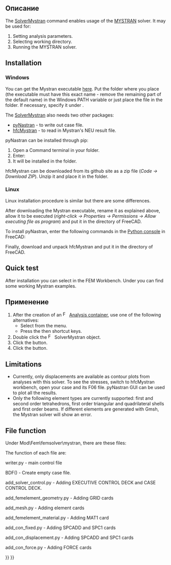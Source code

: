 <languages/>

{{Docnav
|[[FEM_SolverElmer|Solver Elmer]]
|[[FEM_SolverZ88|Solver Z88]]
|[[FEM_Workbench|FEM]]
|IconL=FEM_SolverElmer.svg
|IconR=FEM_SolverZ88.svg
|IconC=Workbench_FEM.svg
}}

{{GuiCommand
|Name=FEM SolverMystran
|MenuLocation=Solve → Solver Mystran
|Workbenches=[[FEM_Workbench|FEM]]
|Shortcut={{KEY|S}} {{KEY|M}}
|Version=0.20
|SeeAlso=[[FEM_tutorial|FEM tutorial]]
}}

<span id="Description"></span>
==Описание==

The [[FEM_SolverMystran|SolverMystran]] command enables usage of the [https://www.mystran.com MYSTRAN] solver. It may be used for:
# Setting analysis parameters.
# Selecting working directory.
# Running the MYSTRAN solver.

==Installation==

=== Windows ===

You can get the Mystran executable [https://github.com/MYSTRANsolver/MYSTRAN/releases here]. Put the folder where you place {{FileName|mystran.exe}} (the executable must have this exact name - remove the remaining part of the default name) in the Windows PATH variable or just place the file in the {{FileName|FreeCAD\bin}} folder. If necessary, specify it under {{MenuCommand|Preferences → FEM → Mystran}}.

The [[FEM_SolverMystran|SolverMystran]] also needs two other packages:
* [https://github.com/SteveDoyle2/pyNastran pyNastran] - to write out case file.
* [https://github.com/ceanwang/hfcMystran hfcMystran] - to read in Mystran's NEU result file.

pyNastran can be installed through pip:
# Open a Command terminal in your {{FileName|FreeCAD\bin}} folder. 
# Enter: {{Incode|python -m pip install pyNastran}}
# It will be installed in the {{FileName|FreeCAD\bin\lib\site-packages}} folder.

hfcMystran can be downloaded from its github site as a zip file (''Code → Download ZIP''). Unzip it and place it in the {{FileName|FreeCAD\Mod}} folder.

=== Linux ===

Linux installation procedure is similar but there are some differences. 

After downloading the Mystran executable, rename it as explained above, allow it to be executed (''right-click → Properties → Permissions → Allow executing file as program'') and put it in the {{FileName|usr/bin}} directory of FreeCAD. 

To install pyNastran, enter the following commands in the [[Python_console|Python console]] in FreeCAD:

{{Code|code=
import subprocess
subprocess.run(['pip', 'install', 'pyNastran'])
}}

Finally, download and unpack hfcMystran and put it in the {{FileName|usr/Mod}} directory of FreeCAD.

==Quick test==

After installation you can select {{MenuCommand|Utilities → Open FEM examples}} in the FEM Workbench. Under {{MenuCommand|Solver → Mystran}} you can find some working Mystran examples.

<span id="Usage"></span>
==Применение==

# After the creation of an [[Image:FEM_Analysis.svg|16px|link=FEM_Analysis]] [[FEM_Analysis|Analysis container]], use one of the following alternatives:
#* Select {{MenuCommand|Solve → [[Image:FEM_SolverMystran.svg|x16px]] Solver Mystran}} from the menu.
#* Press the {{KEY|S}} then {{KEY|M}} shortcut keys.
# Double click the [[Image:FEM_SolverMystran.svg|x16px]] SolverMystran object.
# Click the {{Button|Write}} button.
# Click the {{Button|Run}} button.

==Limitations==

* Currently, only displacements are available as contour plots from analyses with this solver. To see the stresses, switch to hfcMystran workbench, open your case and its F06 file. pyNastran GUI can be used to plot all the results.
* Only the following element types are currently supported: first and second order tetrahedrons, first order triangular and quadrilateral shells and first order beams. If different elements are generated with Gmsh, the Mystran solver will show an error.

==File function==

Under Mod\Fem\femsolver\mystran, there are these files:

{{Code|code=
add_con_displacement.py
add_con_fixed.py
add_con_force.py
add_femelement_geometry.py
add_femelement_material.py
add_mesh.py
add_solver_control.py
writer.py
solver.py
tasks.py
}}

The function of each file are:

writer.py - main control file

{{Code|code=
model = BDF()
model = add_solver_control.add_solver_control(pynasf, model, self)
model = add_femelement_geometry.add_femelement_geometry(pynasf, model, self)
model = add_mesh.add_mesh(pynasf, model, self)
model = add_femelement_material.add_femelement_material(pynasf, model, self)
model = add_con_fixed.add_con_fixed(pynasf, model, self)
model = add_con_displacement.add_con_displacement(pynasf, model, self)
model = add_con_force.add_con_force(pynasf, model, self)
}}

BDF() - Create empty case file.

{{Code|code=
$pyNastran: version=msc
$pyNastran: punch=False
$pyNastran: encoding=utf-8
$pyNastran: nnodes=0
$pyNastran: nelements=0
ENDDATA
}}

add_solver_control.py - Adding EXECUTIVE CONTROL DECK and CASE CONTROL DECK.

{{Code|code=
$EXECUTIVE CONTROL DECK
SOL 101
CEND
$CASE CONTROL DECK
ECHO = NONE
TITLE = pyNastran for generating solverinput for for Mystran
SUBCASE 1
    DISPLACEMENT(SORT1,REAL) = ALL
    LOAD = 1
    SPC = 1
    SPCFORCES(SORT1,REAL) = ALL
    STRESS(SORT1,REAL,VONMISES,BILIN) = ALL
    SUBTITLE = Default
BEGIN BULK
$PARAMS
PARAM       POST      -1
}}

add_femelement_geometry.py - Adding GRID cards

add_mesh.py - Adding element cards

add_femelement_material.py - Adding MAT1 card

add_con_fixed.py - Adding SPCADD and SPC1 cards

add_con_displacement.py - Adding SPCADD and SPC1 cards

add_con_force.py - Adding FORCE cards


{{Docnav
|[[FEM_SolverElmer|Solver Elmer]]
|[[FEM_SolverZ88|Solver Z88]]
|[[FEM_Workbench|FEM]]
|IconL=FEM_SolverElmer.svg
|IconR=FEM_SolverZ88.svg
|IconC=Workbench_FEM.svg
}}

{{FEM Tools navi{{#translation:}}}}
{{Userdocnavi{{#translation:}}}}